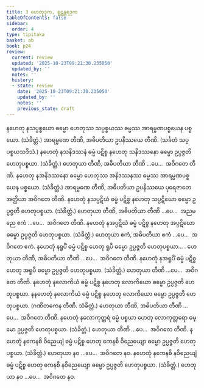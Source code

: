 ```yaml
---
title: 3 ဟေတုဒုက, စူဠန္တရဒုက
tableOfContents: false
sidebar:
  order: 4
type: tipitaka
basket: ab
book: p24
review:
  current: review
  updated: '2025-10-23T09:21:30.235050'
  updated_by: ''
  notes: ''
  history:
  - state: review
    date: '2025-10-23T09:21:30.235050'
    updated_by: ''
    notes: ''
    previous_state: draft
---
```



<ReviewStatus review={frontmatter.review} showDetails={true} />

<HypothesisAnnotation frontmatter={frontmatter} />

<DynamicBreadcrumb />

<Division number="8" book="p24" e="ch" v="40" p="426">

<Paragraph number="20" book="p24">
နဟေတု နသပ္ပစ္စယော ဓမ္မော ဟေတုဿ သပ္ပစ္စယဿ ဓမ္မဿ အာရမ္မဏပစ္စယေန ပစ္စယော. (သံခိတ္တံ.)
</Paragraph>

<Paragraph number="21" book="p24">
အာရမ္မဏေ တီဏိ, အဓိပတိယာ ဥပနိဿယေ တီဏိ. (သင်္ခတံ သပ္ပစ္စယသဒိသံ.)
</Paragraph>

</Division>
<Division number="9" book="p24" e="ch" v="40" p="427">

<Paragraph number="22" book="p24">
နဟေတုံ နသနိဒဿနံ ဓမ္မံ ပဋိစ္စ နဟေတု သနိဒဿနော ဓမ္မော ဥပ္ပဇ္ဇတိ ဟေတုပစ္စယာ. (သံခိတ္တံ.) ဟေတုယာ တီဏိ, အဓိပတိယာ တီဏိ …ပေ…  အဝိဂတေ တီဏိ.
</Paragraph>

<Paragraph number="23" book="p24">
နဟေတု နအနိဒဿနော ဓမ္မော ဟေတုဿ အနိဒဿနဿ ဓမ္မဿ အာရမ္မဏပစ္စယေန ပစ္စယော. (သံခိတ္တံ.) အာရမ္မဏေ တီဏိ, အဓိပတိယာ ဥပနိဿယေ ပုရေဇာတေ အတ္ထိယာ အဝိဂတေ တီဏိ.
</Paragraph>

</Division>
<Division number="10" book="p24" e="ch" v="40" p="427">

<Paragraph number="24" book="p24">
နဟေတုံ နသပ္ပဋိဃံ ဓမ္မံ ပဋိစ္စ နဟေတု သပ္ပဋိဃော ဓမ္မော ဥပ္ပဇ္ဇတိ ဟေတုပစ္စယာ. (သံခိတ္တံ.) ဟေတုယာ တီဏိ, အဓိပတိယာ တီဏိ …ပေ…  အညမညေ ဧကံ …ပေ…  အဝိဂတေ တီဏိ.
</Paragraph>

<Paragraph number="25" book="p24">
နဟေတုံ နအပ္ပဋိဃံ ဓမ္မံ ပဋိစ္စ နဟေတု အပ္ပဋိဃော ဓမ္မော ဥပ္ပဇ္ဇတိ ဟေတုပစ္စယာ. (သံခိတ္တံ.) ဟေတုယာ ဧကံ, အဓိပတိယာ ဧကံ …ပေ…  အဝိဂတေ ဧကံ.
</Paragraph>

</Division>
<Division number="11" book="p24" e="ch" v="40" p="427">

<Paragraph number="26" book="p24">
နဟေတုံ နရူပိံ ဓမ္မံ ပဋိစ္စ ဟေတု ရူပီ ဓမ္မော ဥပ္ပဇ္ဇတိ ဟေတုပစ္စယာ… . ဟေတုယာ တီဏိ, အဓိပတိယာ တီဏိ …ပေ…  အဝိဂတေ တီဏိ.
</Paragraph>

<Paragraph number="27" book="p24">
နဟေတုံ နအရူပိံ ဓမ္မံ ပဋိစ္စ ဟေတု အရူပီ ဓမ္မော ဥပ္ပဇ္ဇတိ ဟေတုပစ္စယာ. (သံခိတ္တံ.) ဟေတုယာ တီဏိ …ပေ…  အဝိဂတေ တီဏိ.
</Paragraph>

</Division>
<Division number="12" book="p24" e="ch" v="40" p="427">

<Paragraph number="28" book="p24">
နဟေတုံ နလောကိယံ ဓမ္မံ ပဋိစ္စ နဟေတု လောကိယော ဓမ္မော ဥပ္ပဇ္ဇတိ ဟေတုပစ္စယာ. နနဟေတုံ နလောကိယံ ဓမ္မံ ပဋိစ္စ နဟေတု လောကိယော ဓမ္မော ဥပ္ပဇ္ဇတိ ဟေတုပစ္စယာ. (ဂဏိတကေန တီဏိ. သံခိတ္တံ.) ဟေတုယာ တီဏိ, အဓိပတိယာ တီဏိ …ပေ…  အဝိဂတေ တီဏိ.
</Paragraph>

<Paragraph number="29" book="p24">
နဟေတုံ နလောကုတ္တရံ ဓမ္မံ ပစ္စယာ ဟေတု လောကုတ္တရော ဓမ္မော ဥပ္ပဇ္ဇတိ ဟေတုပစ္စယာ. (သံခိတ္တံ.) ဟေတုယာ တီဏိ …ပေ…  အဝိဂတေ တီဏိ.
</Paragraph>

</Division>
<Division number="13" book="p24" e="ch" v="40" p="427">

<Paragraph number="30" book="p24">
နဟေတုံ နကေနစိ ဝိညေယျံ ဓမ္မံ ပဋိစ္စ ဟေတု ကေနစိ ဝိညေယျော ဓမ္မော ဥပ္ပဇ္ဇတိ ဟေတုပစ္စယာ. (သံခိတ္တံ.) ဟေတုယာ နဝ …ပေ…  အဝိဂတေ နဝ.
</Paragraph>

<Paragraph number="31" book="p24">
နဟေတုံ နကေနစိ နဝိညေယျံ ဓမ္မံ ပဋိစ္စ ဟေတု ကေနစိ နဝိညေယျော ဓမ္မော ဥပ္ပဇ္ဇတိ ဟေတုပစ္စယာ. (သံခိတ္တံ.) ဟေတုယာ နဝ …ပေ…  အဝိဂတေ နဝ.
</Paragraph>
</Division>